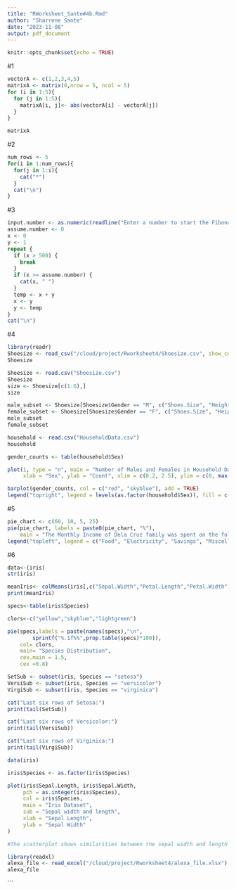```yaml
---
title: "RWorksheet_Sante#4b.Rmd"
author: "Sharrene Sante"
date: "2023-11-08"
output: pdf_document
---
```


```r
knitr::opts_chunk$set(echo = TRUE)
```

#1
```r
vectorA <- c(1,2,3,4,5)
matrixA <- matrix(0,nrow = 5, ncol = 5)
for (i in 1:5){
  for (j in 1:5){
    matrixA[i, j]<- abs(vectorA[i] - vectorA[j])
  }
}

matrixA
```
#2
```r
num_rows <- 5
for(i in 1:num_rows){
  for(j in 1:i){
    cat("*")
  }
  cat("\n")
}
```
#3
```r
input.number <- as.numeric(readline("Enter a number to start the Fibonacci sequence: "))
assume.number <- 0
x <- 0
y <- 1
repeat {
  if (x > 500) {
    break
  }
  if (x >= assume.number) {
    cat(x, " ")
  }
  temp <- x + y
  x <- y
  y <- temp
}
cat("\n")

```

#4
```r
library(readr)
Shoesize <- read_csv("/cloud/project/Rworksheet4/Shoesize.csv", show_col_types = FALSE)
Shoesize
```
```r
Shoesize <- read.csv("Shoesize.csv")
Shoesize
size <- Shoesize[c(1:6),]
size
```
```r
male_subset <- Shoesize[Shoesize$Gender == "M", c("Shoes.Size", "Height")]
female_subset <- Shoesize[Shoesize$Gender == "F", c("Shoes.Size", "Height")]
male_subset
female_subset
```

```r
household <- read.csv("HouseholdData.csv")
household

gender_counts <- table(household$Sex)

plot(1, type = "n", main = "Number of Males and Females in Household Data",
     xlab = "Sex", ylab = "Count", xlim = c(0.2, 2.5), ylim = c(0, max(gender_counts)))

barplot(gender_counts, col = c("red", "skyblue"), add = TRUE)
legend("topright", legend = levels(as.factor(household$Sex)), fill = c("red", "skyblue"))
```



#5
```r
pie_chart <- c(60, 10, 5, 25)
pie(pie_chart, labels = paste0(pie_chart, "%"), 
    main = "The Monthly Income of Dela Cruz family was spent on the following: ", col = rainbow(length(pie_chart))) 
legend("topleft", legend = c("Food", "Electricity", "Savings", "Miscellaneous"), fill = rainbow(length(pie_chart)))
```


#6
```r
data<-(iris)
str(iris)
```

```r
meanIris<- colMeans(iris[,c("Sepal.Width","Petal.Length","Petal.Width")])
print(meanIris)
```

```r
specs<-table(iris$Species)

clors<-c("yellow","skyblue","lightgreen")

pie(specs,labels = paste(names(specs),"\n",
        sprintf("%.1f%%",prop.table(specs)*100)),
    col= clors,
    main= "Species Distribution",
    cex.main = 1.5,
    cex =0.8)
```
```r
SetSub <- subset(iris, Species == "setosa")
VersiSub <- subset(iris, Species == "versicolor")
VirgiSub <- subset(iris, Species == "virginica")

cat("Last six rows of Setosa:")
print(tail(SetSub))

cat("Last six rows of Versicolor:")
print(tail(VersiSub))

cat("Last six rows of Virginica:")
print(tail(VirgiSub))

```


```r
data(iris)

iris$Species <- as.factor(iris$Species)

plot(iris$Sepal.Length, iris$Sepal.Width,
     pch = as.integer(iris$Species),
     col = iris$Species,
     main = "Iris Dataset",
     sub = "Sepal width and length",
     xlab = "Sepal Length",
     ylab = "Sepal Width"
)
```

```r
#The scatterplot shows similarities between the sepal width and length ranging from 5.5 to 7.0
```


```r
library(readxl)
alexa_file <- read_excel("/cloud/project/Rworksheet4/alexa_file.xlsx")
alexa_file
```
```
